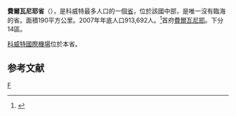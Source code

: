 {{Infobox GCC Governorate|
name = 費爾瓦尼耶省|
arabic = {{rtl-lang|ar|الفروانية}}|
capital = [[費爾瓦尼耶|費爾瓦尼耶]]|
country = 科威特|
water =0|
latitude =29.277|
longitude =47.959|
area = 190|
population = 913,692|
population_as_of = 2007-12-31|
population_density = 4,809|
isocode = KW-FA|
districts = 14|
footnotes = |
mapimage = Al Farwaniyah in Kuwait.svg|
}}
'''費爾瓦尼耶省'''（{{lang-ar|الفروانية}}），是科威特最多人口的一個[[科威特行政區劃|省]]，位於該國中部，是唯一沒有臨海的省。面積190平方公里。2007年年底人口913,692人。<ref>{{Cite web |url=http://www.paci.gov.kw/Sttc/tblanalis02.aspx?Page=tblpopbygovnatsex |title={{lang|ar|نظام الإحصائيات|}} |access-date=2008-06-10 |archive-date=2008-05-05 |archive-url=https://web.archive.org/web/20080505220320/http://www.paci.gov.kw/Sttc/tblanalis02.aspx?Page=tblpopbygovnatsex |dead-url=yes }}</ref>首府[[費爾瓦尼耶|費爾瓦尼耶]]。下分14區。

[[科威特國際機場|科威特國際機場]]位於本省。

==参考文献==
{{Reflist}}

{{科威特行政區劃}}

[[Category:科威特行政區劃|F]]